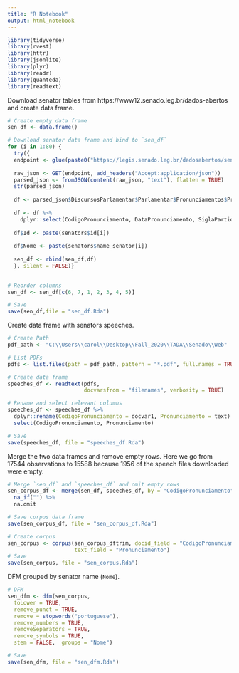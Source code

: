```yaml
---
title: "R Notebook"
output: html_notebook
---
```

```r
library(tidyverse)
library(rvest)
library(httr)
library(jsonlite)
library(plyr)
library(readr)
library(quanteda)
library(readtext)
```

Download senator tables from https://www12.senado.leg.br/dados-abertos and create data frame. 

```r
# Create empty data frame
sen_df <- data.frame()

# Download senator data frame and bind to `sen_df`
for (i in 1:80) {
  try({
  endpoint <- glue(paste0("https://legis.senado.leg.br/dadosabertos/senador/",    senators$id[i], "/discursos"))
  
  raw_json <- GET(endpoint, add_headers("Accept:application/json"))
  parsed_json <- fromJSON(content(raw_json, "text"), flatten = TRUE)
  str(parsed_json)
  
  df <- parsed_json$DiscursosParlamentar$Parlamentar$Pronunciamentos$Pronunciamento
  
  df <- df %>% 
    dplyr::select(CodigoPronunciamento, DataPronunciamento, SiglaPartidoParlamentarNaData,                    UfParlamentarNaData, SessaoPlenaria.NumeroSessao)
  
  df$Id <- paste(senators$id[i])
  
  df$Nome <- paste(senators$name_senator[i])
  
  sen_df <- rbind(sen_df,df)
  }, silent = FALSE)}
  

# Reorder columns
sen_df <- sen_df[c(6, 7, 1, 2, 3, 4, 5)]

# Save
save(sen_df,file = "sen_df.Rda")
```

Create data frame with senators speeches. 

```r
# Create Path
pdf_path <- "C:\\Users\\carol\\Desktop\\Fall_2020\\TADA\\Senado\\Web"

# List PDFs 
pdfs <- list.files(path = pdf_path, pattern = "*.pdf", full.names = TRUE) 

# Create data frame
speeches_df <- readtext(pdfs,
                        docvarsfrom = "filenames", verbosity = TRUE)

# Rename and select relevant columns
speeches_df <- speeches_df %>% 
  dplyr::rename(CodigoPronunciamento = docvar1, Pronunciamento = text) %>% 
  select(CodigoPronunciamento, Pronunciamento)

# Save
save(speeches_df, file = "speeches_df.Rda")
```

Merge the two data frames and remove empty rows. Here we go from 17544 observations to 15588 because 1956 of the speech files downloaded were empty. 

```r
# Merge `sen_df` and `speeches_df` and omit empty rows
sen_corpus_df <- merge(sen_df, speeches_df, by = "CodigoPronunciamento") %>% 
  na_if("") %>%
  na.omit 

# Save corpus data frame
save(sen_corpus_df, file = "sen_corpus_df.Rda")
```


```r
# Create corpus
sen_corpus <- corpus(sen_corpus_dftrim, docid_field = "CodigoPronunciamento", 
                     text_field = "Pronunciamento")
# Save
save(sen_corpus, file = "sen_corpus.Rda")
```

DFM grouped by senator name (`Nome`).

```r
# DFM 
sen_dfm <- dfm(sen_corpus,
  toLower = TRUE,
  remove_punct = TRUE,
  remove = stopwords("portuguese"),
  remove_numbers = TRUE,
  removeSeparators = TRUE,
  remove_symbols = TRUE,
  stem = FALSE,  groups = "Nome")

# Save
save(sen_dfm, file = "sen_dfm.Rda")
```

